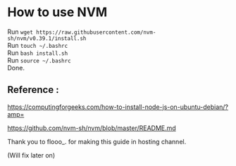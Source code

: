 # How to use NVM

Run `wget https://raw.githubusercontent.com/nvm-sh/nvm/v0.39.1/install.sh`\
Run `touch ~/.bashrc`\
Run `bash install.sh`\
Run `source ~/.bashrc`\
Done.

## Reference :
https://computingforgeeks.com/how-to-install-node-js-on-ubuntu-debian/?amp=

https://github.com/nvm-sh/nvm/blob/master/README.md

<Tip>
Thank you to flooo_. for making this guide in hosting channel.
</Tip>

(Will fix later on)
